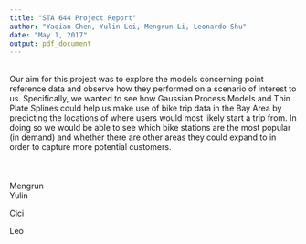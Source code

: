 ---
title: "STA 644 Project Report"
author: "Yaqian Chen, Yulin Lei, Mengrun Li, Leonardo Shu"
date: "May 1, 2017"
output: pdf_document
---

\textbf{Introduction \& Goal} \
Our aim for this project was to explore the models concerning point reference data and observe how they performed on a scenario of interest to us. Specifically, we wanted to see how Gaussian Process Models and Thin Plate Splines could help us make use of bike trip data in the Bay Area by predicting the locations of where users would most likely start a trip from. In doing so we would be able to see which bike stations are the most popular (in demand) and whether there are other areas they could expand to in order to capture more potential customers.\
\
\textbf{Data Description} \
\
Mengrun
\
\textbf{Thin Plate Splines (TPS)}
Yulin

\textbf{Gaussian Process Model}
Cici

\textbf{Model Fits and Interpretation}
Leo